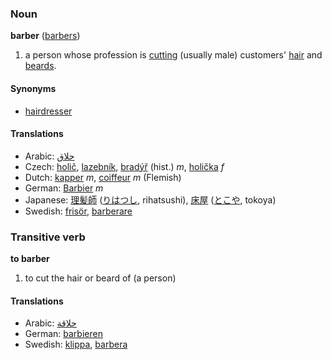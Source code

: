 ===Noun===
'''barber''' ([[barbers]])

# a person whose profession is [[cut]]ting (usually male) customers' [[hair]] and [[beard]]s.

====Synonyms====
*[[hairdresser]]

==== Translations ====
*Arabic: [[حلاق]]
*Czech: [[holič]], [[lazebník]], [[bradýř]] (hist.) ''m'',  [[holička]] ''f''
*Dutch: [[kapper]] ''m'', [[coiffeur]] ''m'' (Flemish)
*German: [[Barbier]] ''m''
*Japanese: [[理髪師]] ([[りはつし]], rihatsushi), [[床屋]] ([[とこや]], tokoya)
*Swedish: [[frisör]], [[barberare]]

===Transitive verb===
'''to barber'''

# to cut the hair or beard of (a person)

====Translations====
*Arabic: [[حلاقة]]
*German: [[barbieren]]
*Swedish: [[klippa]], [[barbera]]